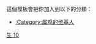 {{Userbox-2
|border-c=#ff0000
|border-s=1
|id1-c=#ff0000
|id1-s=15
|id1=雞
|id1-fc=#660000
|id2-c=#ff0000
|id2=[[File:Emoji u1f413.svg|40px|alt=]]
|info-c=#ff9999
|info-s=10
|info=这个用户属'''[[鸡]]'''。
}}
<includeonly>[[Category:属鸡的维基人|{{PAGENAME}}]]</includeonly>
<noinclude>
<p style="clear: both; padding-top: 2em">
這個模板會把你加入到以下的分類：
*[[:Category:属鸡的维基人]]
</p>

[[Category:星座生肖用戶框模板|生 10]]
</noinclude>